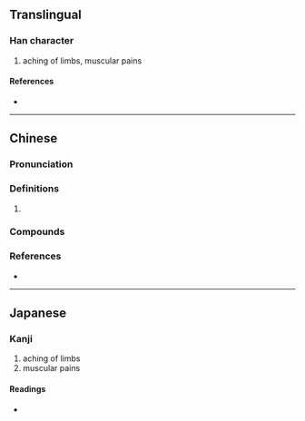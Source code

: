 {{character info/new}}
==Translingual==

===Han character===
{{Han char|rn=104|rad=疒|as=04|sn=9|four=00189|canj=KF,XKF|ids=⿸疒火}}

# aching of limbs, muscular pains

====References====
* {{Han ref|kx=0769.240|dkj=22044|dj=1180.010|hdz=42663.100|uh=75A2|ud=30114|bh=ACCF|bd=44239}}

----

==Chinese==
{{zh-forms}}
{{zh-wp}}

===Pronunciation===
{{zh-pron
|m=chèn
|c=can3,can2
|mc=y
|oc=y
|cat=
}}

===Definitions===
{{zh-hanzi}}

# {{rfdef|zh}}

===Compounds===
{{su#bst:zh-der/new|p=chèn}}

===References===
* {{R:yue:mfccd}}

----

==Japanese==

===Kanji===
{{ja-kanji|grade=|rs=疒04}}

# aching of limbs
# muscular pains

====Readings====
* {{ja-readings|on=[[ちん]] (chin)|kun=|nanori=}}
